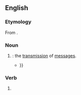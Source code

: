 ==English==

===Etymology===
From {{suffix|en|message|ing|id2=gerund noun}}.

===Noun===
{{en-noun|-|s}}

# {{gerund of|en|message}}: the [[transmission]] of [[message#Noun|messages]].
#* {{RQ:Carlyle Schiller|edition=2nd|page=198|passage=Excited by all kinds of '''messagings''', informings and insinuations, the imperious Prince, in spite of his secret pleasure in this sudden renown of his Pupil, could in no wise be persuaded to revoke or soften his harsh Order, {{...}}}}

===Verb===
{{head|en|verb form}}

# {{present participle of|en|message|nocat=1}}